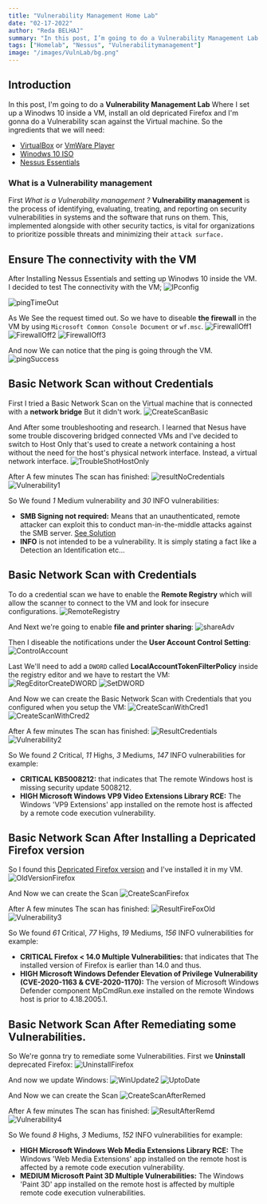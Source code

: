 ```yaml
---
title: "Vulnerability Management Home Lab"
date: "02-17-2022"
author: "Reda BELHAJ"
summary: "In this post, I’m going to do a Vulnerability Management Lab Where I set up a Winodws 10 inside a VM, install an old depricated Firefox and I’m gonna do a Vulnerability scan against the Virtual machine."
tags: ["Homelab", "Nessus", "Vulnerabilitymanagement"]
image: "/images/VulnLab/bg.png"
---
```


## Introduction
In this post, I'm going to do a **Vulnerability Management Lab** Where I set up a Winodws 10 inside a VM, install an old depricated Firefox and I'm gonna do a Vulnerability scan against the Virtual machine. So the ingredients that we will need:
- [VirtualBox](https://www.virtualbox.org/wiki/Downloads) or [VmWare Player](https://customerconnect.vmware.com/en/downloads/info/slug/desktop_end_user_computing/vmware_workstation_player/16_0)
- [Winodws 10 ISO](https://vercel.com/home)
- [Nessus Essentials](https://www.tenable.com/products/nessus/nessus-essentials)

### What is a Vulnerability management
First *What is a Vulnerability management ?* **Vulnerability management** is the process of identifying, evaluating, treating, and reporting on security vulnerabilities in systems and the software that runs on them. This, implemented alongside with other security tactics, is vital for organizations to prioritize possible threats and minimizing their `attack surface.`

## Ensure The connectivity with the VM
After Installing Nessus Essentials and setting up Winodws 10 inside the VM. I decided to test The connectivity with the VM;
![IPconfig](/images/VulnLab/ipconfig.JPG)

![pingTimeOut](/images/VulnLab/pingTimeOut.JPG)

As We See the request timed out. So we have to diseable **the firewall** in the VM by using `Microsoft Common Console Document` or `wf.msc`.
![FirewallOff1](/images/VulnLab/FirewallOff1.JPG)
![FirewallOff2](/images/VulnLab/FirewallOff2.JPG)
![FirewallOff3](/images/VulnLab/FirewallOff3.JPG)

And now We can notice that the ping is going through the VM.
![pingSuccess](/images/VulnLab/pingSuccess.JPG)

## Basic Network Scan without Credentials
First I tried a Basic Network Scan on the Virtual machine that is connected with a **network bridge** But it didn't work.
![CreateScanBasic](/images/VulnLab/CreateScanBasic.JPG)

And After some troubleshooting and research. I learned that Nesus have some trouble discovering bridged connected VMs and I've decided to switch to Host Only that's used to create a network containing a host without the need for the host's physical network interface. Instead, a virtual network interface.
![TroubleShotHostOnly](/images/VulnLab/TroubleShotHostOnly.JPG)

After A few minutes The scan has finished:
![resultNoCredentials](/images/VulnLab/resultNoCredentials.JPG)
![Vulnerability1](/images/VulnLab/Vulnerability1.JPG)

So We found *1* Medium vulnerability and *30* INFO vulnerabilities:
- **SMB Signing not required:** Means that an unauthenticated, remote attacker can exploit this to conduct man-in-the-middle attacks against the SMB server. [See Solution](https://www.tenable.com/plugins/nessus/57608)
- **INFO** is not intended to be a vulnerability. It is simply stating a fact like a Detection an Identification etc...

## Basic Network Scan with Credentials
To do a credential scan we have to enable the **Remote Registry** which will allow the scanner to connect to the VM and look for insecure configurations.
![RemoteRegistry](/images/VulnLab/RemoteRegistry.JPG)

And Next we're going to enable **file and printer sharing**:
![shareAdv](/images/VulnLab/shareAdv.JPG)

Then I diseable the notifications under the **User Account Control Setting**:
![ControlAccount](/images/VulnLab/ControlAccount.JPG)

Last We'll need to add a `DWORD` called **LocalAccountTokenFilterPolicy** inside the registry editor and we have to restart the VM:
![RegEditorCreateDWORD](/images/VulnLab/RegEditorCreateDWORD.JPG)
![SetDWORD](/images/VulnLab/SetDWORD.JPG)

And Now we can create the Basic Network Scan with Credentials that you configured when you setup the VM:
![CreateScanWithCred1](/images/VulnLab/CreateScanWithCred1.JPG)
![CreateScanWithCred2](/images/VulnLab/CreateScanWithCred2.JPG)

After A few minutes The scan has finished:
![ResultCredentials](/images/VulnLab/ResultCredentials.JPG)
![Vulnerability2](/images/VulnLab/Vulnerability2.JPG)

So We found *2* Critical, *11* Highs, *3* Mediums, *147* INFO vulnerabilities for example:
- **CRITICAL KB5008212:** that indicates that The remote Windows host is missing security update 5008212.
- **HIGH Microsoft Windows VP9 Video Extensions Library RCE:** The Windows 'VP9 Extensions' app installed on the remote host is affected by a remote code execution vulnerability.

## Basic Network Scan After Installing a Depricated Firefox version
So I found this [Depricated Firefox version](https://ftp.mozilla.org/pub/firefox/releases/3.6.12/win32/en-US/) and I've installed it in my VM.
![OldVersionFirefox](/images/VulnLab/OldVersionFirefox.JPG)

And Now we can create the Scan
![CreateScanFirefox](/images/VulnLab/CreateScanFirefox.JPG)

After A few minutes The scan has finished:
![ResultFireFoxOld](/images/VulnLab/ResultFireFoxOld.JPG)
![Vulnerability3](/images/VulnLab/Vulnerability3.JPG)

So We found *61* Critical, *77* Highs, *19* Mediums, *156* INFO vulnerabilities for example:
- **CRITICAL Firefox < 14.0 Multiple Vulnerabilities:** that indicates that The installed version of Firefox is earlier than 14.0 and thus.
- **HIGH Microsoft Windows Defender Elevation of Privilege Vulnerability (CVE-2020-1163 & CVE-2020-1170):** The version of Microsoft Windows Defender component MpCmdRun.exe installed on the remote Windows host is prior to 4.18.2005.1.

## Basic Network Scan After Remediating some Vulnerabilities.
So We're gonna try to remediate some Vulnerabilities. First we **Uninstall** deprecated Firefox:
![UninstallFirefox](/images/VulnLab/UninstallFirefox.JPG)

And now we update Windows:
![WinUpdate2](/images/VulnLab/WinUpdate2.JPG)
![UptoDate](/images/VulnLab/UptoDate.JPG)

And Now we can create the Scan
![CreateScanAfterRemed](/images/VulnLab/CreateScanAfterRemed.JPG)

After A few minutes The scan has finished:
![ResultAfterRemd](/images/VulnLab/ResultAfterRemd.JPG)
![Vulnerability4](/images/VulnLab/Vulnerability4.JPG)

So We found *8* Highs, *3* Mediums, *152* INFO vulnerabilities for example:
- **HIGH Microsoft Windows Web Media Extensions Library RCE:** The Windows 'Web Media Extensions' app installed on the remote host is affected by a remote code execution vulnerability.
- **MEDIUM Microsoft Paint 3D Multiple Vulnerabilities:** The Windows 'Paint 3D' app installed on the remote host is affected by multiple remote code execution vulnerabilities.
